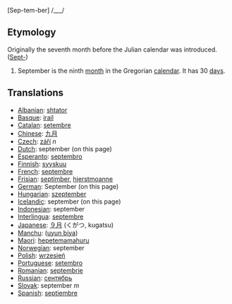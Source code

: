 [Sep-tem-ber] /___/

==Etymology==
Originally the seventh month before the Julian calendar was introduced. ([[Sept-]])

#September is the ninth [[month]] in the Gregorian [[calendar]]. It has 30 [[day]]s.

==Translations==
*[[Albanian]]: [[shtator]]
*[[Basque]]: [[irail]]
*[[Catalan]]: [[setembre]]
*[[Chinese]]: [[九月]]
*[[Czech]]: [[září]] ''n''
*[[Dutch]]: september (on this page)
*[[Esperanto]]: [[septembro]]
*[[Finnish]]: [[syyskuu]]
*[[French]]: [[septembre]]
*[[Frisian]]: [[septimber]], [[hjerstmoanne]]
*[[German]]: September (on this page)
*[[Hungarian]]: [[szeptember]]
*[[Icelandic]]: september (on this page)
*[[Indonesian]]: september
*[[Interlingua]]: [[septembre]]
*[[Japanese]]: [[９月]] (くがつ, kugatsu)
*[[Manchu]]: ([[uyun biya]])
*[[Maori]]: [[hepetemamahuru]]
*[[Norwegian]]: september
*[[Polish]]: [[wrzesień]]
*[[Portuguese]]: [[setembro]]
*[[Romanian]]: [[septembrie]]
*[[Russian]]: [[сентябрь]]
*[[Slovak]]: september ''m''
*[[Spanish]]: [[septiembre]]